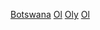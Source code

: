 [[Category:奥林匹克运动会代表团|Botswana‎]]
[[Category:波札那體育國家隊|Ol]]
[[Category:綜合運動會波札那代表團|Oly]]
[[Category:博茨瓦納體育|Ol]]